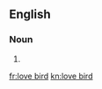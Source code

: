 {{also|lovebird}}
==English==

===Noun===
{{en-noun}}

# {{alternative spelling of|lovebird|lang=en}}

[[fr:love bird]]
[[kn:love bird]]